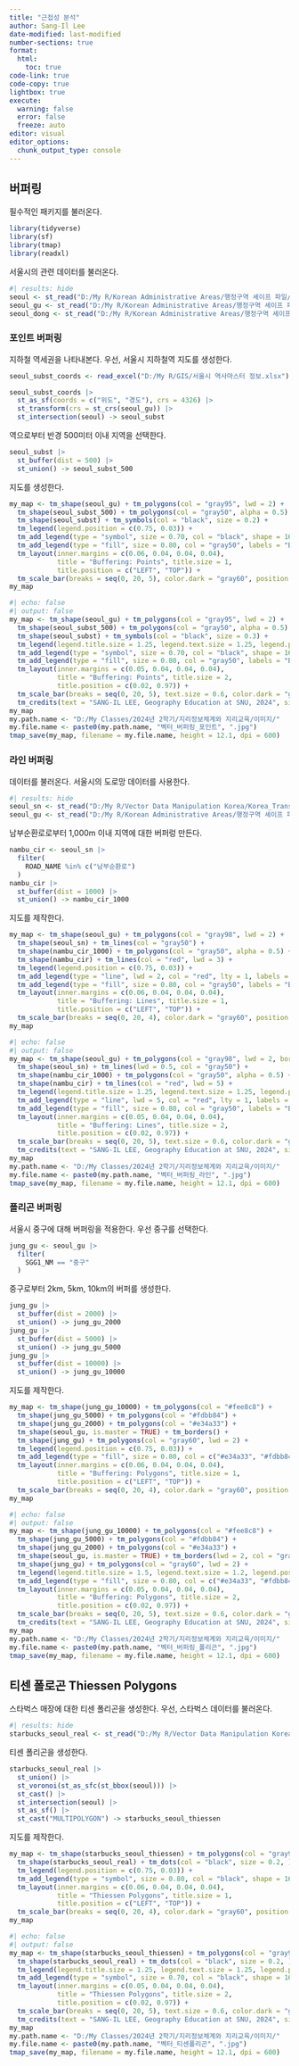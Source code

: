 ```yaml
---
title: "근접성 분석"
author: Sang-Il Lee
date-modified: last-modified
number-sections: true
format: 
  html: 
    toc: true
code-link: true
code-copy: true
lightbox: true
execute: 
  warning: false
  error: false
  freeze: auto
editor: visual
editor_options: 
  chunk_output_type: console
---
```


## 버퍼링

필수적인 패키지를 불러온다.

```r
library(tidyverse)
library(sf)
library(tmap)
library(readxl)
```

서울시의 관련 데이터를 불러온다.

```r
#| results: hide
seoul <- st_read("D:/My R/Korean Administrative Areas/행정구역 셰이프 파일/2 Original Cleaning/2023_2Q/SEOUL_SIDO_2023_2Q.shp")
seoul_gu <- st_read("D:/My R/Korean Administrative Areas/행정구역 셰이프 파일/2 Original Cleaning/2023_2Q/SEOUL_GU_2023_2Q.shp")
seoul_dong <- st_read("D:/My R/Korean Administrative Areas/행정구역 셰이프 파일/2 Original Cleaning/2023_2Q/SEOUL_EMD_2023_2Q.shp")
```

### 포인트 버퍼링

지하철 역세권을 나타내본다. 우선, 서울시 지하철역 지도를 생성한다.

```r
seoul_subst_coords <- read_excel("D:/My R/GIS/서울시 역사마스터 정보.xlsx") 

seoul_subst_coords |> 
  st_as_sf(coords = c("위도", "경도"), crs = 4326) |> 
  st_transform(crs = st_crs(seoul_gu)) |> 
  st_intersection(seoul) -> seoul_subst
```

역으로부터 반경 500미터 이내 지역을 선택한다.

```r
seoul_subst |> 
  st_buffer(dist = 500) |> 
  st_union() -> seoul_subst_500
```

지도를 생성한다.

```r
my_map <- tm_shape(seoul_gu) + tm_polygons(col = "gray95", lwd = 2) +
  tm_shape(seoul_subst_500) + tm_polygons(col = "gray50", alpha = 0.5) +
  tm_shape(seoul_subst) + tm_symbols(col = "black", size = 0.2) +
  tm_legend(legend.position = c(0.75, 0.03)) +
  tm_add_legend(type = "symbol", size = 0.70, col = "black", shape = 16, labels = "Subway Stations", title = "") +
  tm_add_legend(type = "fill", size = 0.80, col = "gray50", labels = "Buffering Distance: 500m", title = "") +
  tm_layout(inner.margins = c(0.06, 0.04, 0.04, 0.04), 
            title = "Buffering: Points", title.size = 1, 
            title.position = c("LEFT", "TOP")) + 
  tm_scale_bar(breaks = seq(0, 20, 5), color.dark = "gray60", position = c(0.03, 0.01))
my_map
```

```r
#| echo: false
#| output: false
my_map <- tm_shape(seoul_gu) + tm_polygons(col = "gray95", lwd = 2) +
  tm_shape(seoul_subst_500) + tm_polygons(col = "gray50", alpha = 0.5) +
  tm_shape(seoul_subst) + tm_symbols(col = "black", size = 0.3) +
  tm_legend(legend.title.size = 1.25, legend.text.size = 1.25, legend.position = c(0.78, 0.05)) +
  tm_add_legend(type = "symbol", size = 0.70, col = "black", shape = 16, labels = "Subway Stations", title = "") +
  tm_add_legend(type = "fill", size = 0.80, col = "gray50", labels = "Buffering Distance: 500m", title = "") +
  tm_layout(inner.margins = c(0.05, 0.04, 0.04, 0.04), 
            title = "Buffering: Points", title.size = 2,
            title.position = c(0.02, 0.97)) + 
  tm_scale_bar(breaks = seq(0, 20, 5), text.size = 0.6, color.dark = "gray60", position = c(0.03, 0.01)) +
  tm_credits(text = "SANG-IL LEE, Geography Education at SNU, 2024", size = 0.8, position = c(0.76, 0.01))
my_map 
my.path.name <- "D:/My Classes/2024년 2학기/지리정보체계와 지리교육/이미지/"
my.file.name <- paste0(my.path.name, "벡터_버퍼링_포인트", ".jpg")
tmap_save(my_map, filename = my.file.name, height = 12.1, dpi = 600)
```

### 라인 버퍼링

데이터를 불러온다. 서울시의 도로망 데이터를 사용한다.

```r
#| results: hide
seoul_sn <- st_read("D:/My R/Vector Data Manipulation Korea/Korea_Transport_Database/seoul_link.shp", options = "ENCODING=CP949")
seoul_gu <- st_read("D:/My R/Korean Administrative Areas/행정구역 셰이프 파일/2 Original Cleaning/2023_2Q/SEOUL_GU_2023_2Q.shp")
```

남부순환로로부터 1,000m 이내 지역에 대한 버퍼렁 만든다.

```r
nambu_cir <- seoul_sn |> 
  filter(
    ROAD_NAME %in% c("남부순환로")
  )
nambu_cir |> 
  st_buffer(dist = 1000) |> 
  st_union() -> nambu_cir_1000
```

지도를 제작한다.

```r
my_map <- tm_shape(seoul_gu) + tm_polygons(col = "gray98", lwd = 2) +
  tm_shape(seoul_sn) + tm_lines(col = "gray50") +
  tm_shape(nambu_cir_1000) + tm_polygons(col = "gray50", alpha = 0.5) +
  tm_shape(nambu_cir) + tm_lines(col = "red", lwd = 3) +
  tm_legend(legend.position = c(0.75, 0.03)) +
  tm_add_legend(type = "line", lwd = 2, col = "red", lty = 1, labels = "Nambu Circular Rd.", title = "") +
  tm_add_legend(type = "fill", size = 0.80, col = "gray50", labels = "Buffering Distance: 1km", title = "") +
  tm_layout(inner.margins = c(0.06, 0.04, 0.04, 0.04), 
            title = "Buffering: Lines", title.size = 1, 
            title.position = c("LEFT", "TOP")) + 
  tm_scale_bar(breaks = seq(0, 20, 4), color.dark = "gray60", position = c(0.03, 0.01))
my_map
```

```r
#| echo: false
#| output: false
my_map <- tm_shape(seoul_gu) + tm_polygons(col = "gray98", lwd = 2, border.col = "gray20") +
  tm_shape(seoul_sn) + tm_lines(lwd = 0.5, col = "gray50") +
  tm_shape(nambu_cir_1000) + tm_polygons(col = "gray50", alpha = 0.5) +
  tm_shape(nambu_cir) + tm_lines(col = "red", lwd = 5) +
  tm_legend(legend.title.size = 1.25, legend.text.size = 1.25, legend.position = c(0.78, 0.05)) +
  tm_add_legend(type = "line", lwd = 5, col = "red", lty = 1, labels = "Nambu Circular Rd.", title = "") +
  tm_add_legend(type = "fill", size = 0.80, col = "gray50", labels = "Buffering Distance: 1km", title = "") +
  tm_layout(inner.margins = c(0.05, 0.04, 0.04, 0.04), 
            title = "Buffering: Lines", title.size = 2,
            title.position = c(0.02, 0.97)) + 
  tm_scale_bar(breaks = seq(0, 20, 5), text.size = 0.6, color.dark = "gray60", position = c(0.03, 0.01)) +
  tm_credits(text = "SANG-IL LEE, Geography Education at SNU, 2024", size = 0.8, position = c(0.76, 0.01))
my_map 
my.path.name <- "D:/My Classes/2024년 2학기/지리정보체계와 지리교육/이미지/"
my.file.name <- paste0(my.path.name, "벡터_버퍼링_라인", ".jpg")
tmap_save(my_map, filename = my.file.name, height = 12.1, dpi = 600) 
```

### 폴리곤 버퍼링

서울시 중구에 대해 버퍼링을 적용한다. 우선 중구를 선택한다.

```r
jung_gu <- seoul_gu |> 
  filter(
    SGG1_NM == "중구"
  )
```

중구로부터 2km, 5km, 10km의 버퍼를 생성한다.

```r
jung_gu |> 
  st_buffer(dist = 2000) |> 
  st_union() -> jung_gu_2000
jung_gu |> 
  st_buffer(dist = 5000) |> 
  st_union() -> jung_gu_5000
jung_gu |> 
  st_buffer(dist = 10000) |> 
  st_union() -> jung_gu_10000
```

지도를 제작한다.

```r
my_map <- tm_shape(jung_gu_10000) + tm_polygons(col = "#fee8c8") +
  tm_shape(jung_gu_5000) + tm_polygons(col = "#fdbb84") +
  tm_shape(jung_gu_2000) + tm_polygons(col = "#e34a33") +
  tm_shape(seoul_gu, is.master = TRUE) + tm_borders() +
  tm_shape(jung_gu) + tm_polygons(col = "gray60", lwd = 2) +
  tm_legend(legend.position = c(0.75, 0.03)) +
  tm_add_legend(type = "fill", size = 0.80, col = c("#e34a33", "#fdbb84", "#fee8c8"), labels = c("2km", "2~5km", "5~10km"), title = "Buffering Distance") +
  tm_layout(inner.margins = c(0.06, 0.04, 0.04, 0.04), 
            title = "Buffering: Polygons", title.size = 1, 
            title.position = c("LEFT", "TOP")) + 
  tm_scale_bar(breaks = seq(0, 20, 4), color.dark = "gray60", position = c(0.03, 0.01))
my_map
```

```r
#| echo: false
#| output: false
my_map <- tm_shape(jung_gu_10000) + tm_polygons(col = "#fee8c8") +
  tm_shape(jung_gu_5000) + tm_polygons(col = "#fdbb84") +
  tm_shape(jung_gu_2000) + tm_polygons(col = "#e34a33") +
  tm_shape(seoul_gu, is.master = TRUE) + tm_borders(lwd = 2, col = "gray20") +
  tm_shape(jung_gu) + tm_polygons(col = "gray60", lwd = 2) +
  tm_legend(legend.title.size = 1.5, legend.text.size = 1.2, legend.position = c(0.81, 0.04)) +
  tm_add_legend(type = "fill", size = 0.80, col = c("#e34a33", "#fdbb84", "#fee8c8"), labels = c("0~2", "2~5", "5~10"), title = "Buffering Distance (km)") +
  tm_layout(inner.margins = c(0.05, 0.04, 0.04, 0.04), 
            title = "Buffering: Polygons", title.size = 2,
            title.position = c(0.02, 0.97)) + 
  tm_scale_bar(breaks = seq(0, 20, 5), text.size = 0.6, color.dark = "gray60", position = c(0.03, 0.01)) +
  tm_credits(text = "SANG-IL LEE, Geography Education at SNU, 2024", size = 0.8, position = c(0.76, 0.01))
my_map 
my.path.name <- "D:/My Classes/2024년 2학기/지리정보체계와 지리교육/이미지/"
my.file.name <- paste0(my.path.name, "벡터_버퍼링_폴리곤", ".jpg")
tmap_save(my_map, filename = my.file.name, height = 12.1, dpi = 600) 
```

## 티센 폴로곤 Thiessen Polygons

스타벅스 매장에 대한 티센 폴리곤을 생성한다. 우선, 스타벅스 데이터를 불러온다.

```r
#| results: hide
starbucks_seoul_real <- st_read("D:/My R/Vector Data Manipulation Korea/starbucks_seoul.shp")
```

티센 폴리곤을 생성한다.

```r
starbucks_seoul_real |> 
  st_union() |> 
  st_voronoi(st_as_sfc(st_bbox(seoul))) |> 
  st_cast() |> 
  st_intersection(seoul) |> 
  st_as_sf() |> 
  st_cast("MULTIPOLYGON") -> starbucks_seoul_thiessen
```

지도를 제작한다.

```r
my_map <- tm_shape(starbucks_seoul_thiessen) + tm_polygons(col = "gray95") +
  tm_shape(starbucks_seoul_real) + tm_dots(col = "black", size = 0.2, ) +
  tm_legend(legend.position = c(0.75, 0.03)) +
  tm_add_legend(type = "symbol", size = 0.80, col = "black", shape = 16, labels = "Starbucks", title = "") +
  tm_layout(inner.margins = c(0.06, 0.04, 0.04, 0.04), 
            title = "Thiessen Polygons", title.size = 1, 
            title.position = c("LEFT", "TOP")) +
  tm_scale_bar(breaks = seq(0, 20, 4), color.dark = "gray60", position = c(0.03, 0.01))
my_map
```

```r
#| echo: false
#| output: false
my_map <- tm_shape(starbucks_seoul_thiessen) + tm_polygons(col = "gray95") +
  tm_shape(starbucks_seoul_real) + tm_dots(col = "black", size = 0.2, ) +
  tm_legend(legend.title.size = 1.25, legend.text.size = 1.25, legend.position = c(0.820, 0.08)) +
  tm_add_legend(type = "symbol", size = 0.70, col = "black", shape = 16, labels = "Starbucks", title = "") +
  tm_layout(inner.margins = c(0.05, 0.04, 0.04, 0.04), 
            title = "Thiessen Polygons", title.size = 2,
            title.position = c(0.02, 0.97)) + 
  tm_scale_bar(breaks = seq(0, 20, 5), text.size = 0.6, color.dark = "gray60", position = c(0.03, 0.01)) +
  tm_credits(text = "SANG-IL LEE, Geography Education at SNU, 2024", size = 0.8, position = c(0.76, 0.01))
my_map 
my.path.name <- "D:/My Classes/2024년 2학기/지리정보체계와 지리교육/이미지/"
my.file.name <- paste0(my.path.name, "벡터_티센폴리곤", ".jpg")
tmap_save(my_map, filename = my.file.name, height = 12.1, dpi = 600)
```
